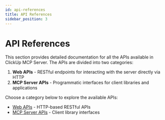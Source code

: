 ```yaml
---
id: api-references
title: API References
sidebar_position: 3
---
```


# API References

This section provides detailed documentation for all the APIs available in ClickUp MCP Server. The APIs are divided into two categories:

1. **Web APIs** - RESTful endpoints for interacting with the server directly via HTTP
2. **MCP Server APIs** - Programmatic interfaces for client libraries and applications

Choose a category below to explore the available APIs:

- [Web APIs](./web-apis/index.md) - HTTP-based RESTful APIs
- [MCP Server APIs](./mcp-apis/index.md) - Client library interfaces
